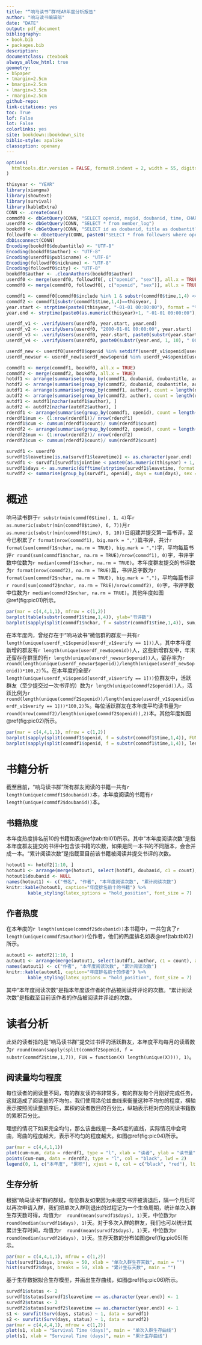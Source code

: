 ```yaml
--- 
title: "“响马读书”群YEAR年度分析报告"
author: "响马读书编辑部"
date: "DATE"
output: pdf_document
bibliography:
- book.bib
- packages.bib
description: 
documentclass: ctexbook
always_allow_html: true
geometry:
- b5paper
- tmargin=2.5cm
- bmargin=2.5cm
- lmargin=3.5cm
- rmargin=2.5cm
github-repo: 
link-citations: yes
toc: True
lof: False
lot: False
colorlinks: yes
site: bookdown::bookdown_site
biblio-style: apalike
classoption: openany
---
```


```r
options(
  htmltools.dir.version = FALSE, formatR.indent = 2, width = 55, digits = 4
)

thisyear <- "YEAR"
library(xiangma)
library(showtext)
library(survival)
library(kableExtra)
CONN <- .createConn()
commdf0 <- dbGetQuery(CONN, "SELECT openid, msgid, doubanid, time, CHARACTER_LENGTH(trim(content))as nchar, include from comment_log")
userdf0 <- dbGetQuery(CONN, "SELECT * from member_log")
bookdf0 <- dbGetQuery(CONN, "SELECT id as doubanid, title as doubantitle, author from douban_list")
followdf0 <- dbGetQuery(CONN, paste0("SELECT * from followers where openid in (", paste0(paste0("'", userdf0$openid, "'"), collapse=","), ")"))
dbDisconnect(CONN)
Encoding(bookdf0$doubantitle) <- "UTF-8"
Encoding(bookdf0$author) <- "UTF-8"
Encoding(userdf0$publicname) <- "UTF-8"
Encoding(followdf0$nickname) <- "UTF-8"
Encoding(followdf0$city) <- "UTF-8"
bookdf0$author <- .cleanAuthors(bookdf0$author)
userdf0 <- merge(userdf0, followdf0[, c("openid", "sex")], all.x = TRUE)
commdf0 <- merge(commdf0, followdf0[, c("openid", "sex")], all.x = TRUE)

commdf1 <- commdf0[commdf0$include %in% 1 & substr(commdf0$time,1,4) <= thisyear, ]
commdf2 <- commdf1[substr(commdf1$time,1,4)==thisyear, ]
year.start <- strptime(paste0(thisyear, "-01-01 00:00:00"), format = "%Y-%m-%d %H:%M:%S")
year.end <- strptime(paste0(as.numeric(thisyear)+1, "-01-01 00:00:00"), format = "%Y-%m-%d %H:%M:%S") - 1

userdf_v1 <- .verifyUsers(userdf0, year.start, year.end)
userdf_v2 <- .verifyUsers(userdf0, "2000-01-01 00:00:00", year.start)
userdf_v3 <- .verifyUsers(userdf0, year.start, paste0(substr(year.start, 1, 10), " 23:59:59"))
userdf_v4 <- .verifyUsers(userdf0, paste0(substr(year.end, 1, 10), " 00:00:00"), year.end)

userdf_new <- userdf0[userdf0$openid %in% setdiff(userdf_v1$openid[userdf_v1$verify == 1], userdf_v2$openid[userdf_v2$verify == 1]), ]
userdf_newsur <- userdf_new[userdf_new$openid %in% userdf_v4$openid[userdf_v4$verify == 1], ]

commdf1 <- merge(commdf1, bookdf0, all.x = TRUE)
commdf2 <- merge(commdf2, bookdf0, all.x = TRUE)
hotdf1 <- arrange(summarise(group_by(commdf1, doubanid, doubantitle, author), count = length(doubanid)), desc(count))
hotdf2 <- arrange(summarise(group_by(commdf2, doubanid, doubantitle, author), count = length(doubanid)), desc(count))
autdf1 <- arrange(summarise(group_by(commdf1, author), count = length(doubanid)), desc(count))
autdf2 <- arrange(summarise(group_by(commdf2, author), count = length(doubanid)), desc(count))
autdf1 <- autdf1[nzchar(autdf1$author), ]
autdf2 <- autdf2[nzchar(autdf2$author), ]
rderdf1 <- arrange(summarise(group_by(commdf1, openid), count = length(doubanid)), count)
rderdf1$num <- (1:nrow(rderdf1))/ nrow(rderdf1)
rderdf1$cum <- cumsum(rderdf1$count)/ sum(rderdf1$count)
rderdf2 <- arrange(summarise(group_by(commdf2, openid), count = length(doubanid)), count)
rderdf2$num <- (1:nrow(rderdf2))/ nrow(rderdf2)
rderdf2$cum <- cumsum(rderdf2$count)/ sum(rderdf2$count)

survdf1 <- userdf0
survdf1$leavetime[is.na(survdf1$leavetime)] <- as.character(year.end)
survdf1 <- survdf1[survdf1$jointime < paste0(as.numeric(thisyear) + 1, "-01-01 00:00:00"), ]
survdf1$days <- as.numeric(difftime(strptime(survdf1$leavetime, format = "%Y-%m-%d %H:%M:%S"), strptime(survdf1$jointime, format = "%Y-%m-%d %H:%M:%S"), unit = "days"))
survdf2 <- summarise(group_by(survdf1, openid), days = sum(days), sex = max(sex), leavetime = max(leavetime))

```


\mainmatter

# 概述 {#chap1}

响马读书群于`r substr(min(commdf0$time), 1, 4)`年`r as.numeric(substr(min(commdf0$time), 6, 7))`月`r as.numeric(substr(min(commdf0$time), 9, 10))`日组建并提交第一篇书评，至今已积累了`r format(nrow(commdf1), big.mark = ",")`篇书评，共计`r format(sum(commdf1$nchar, na.rm = TRUE), big.mark = ",")`字，平均每篇书评`r round(sum(commdf1$nchar, na.rm = TRUE)/nrow(commdf1), 0)`字，书评字数中位数为`r median(commdf1$nchar, na.rm = TRUE)`。本年度群友提交的书评数为`r format(nrow(commdf2), na.rm = TRUE)`篇，书评总字数为`r format(sum(commdf2$nchar, na.rm = TRUE), big.mark = ",")`，平均每篇书评`r round(sum(commdf2$nchar, na.rm = TRUE)/nrow(commdf2), 0)`字，书评字数中位数为`r median(commdf2$nchar, na.rm = TRUE)`。其他年度如图\@ref(fig:pic01)所示。

```r
par(mar = c(4,4,1,1), mfrow = c(1,2))
barplot(table(substr(commdf1$time,1,4)), ylab="书评数")
barplot(sapply(split(commdf1$nchar, f = substr(commdf1$time,1,4)), sum, na.rm = TRUE), ylab="书评字数")
```

在本年度内，曾经存在于“响马读书”微信群的群友一共有`r length(unique(userdf_v1$openid[userdf_v1$verify == 1]))`人，其中本年度新增的群友有`r length(unique(userdf_new$openid))`人，这些新增群友中，年末还留存在群里的有`r length(unique(userdf_newsur$openid))`人，留存率为`r round(length(unique(userdf_newsur$openid))/length(unique(userdf_new$openid))*100,2)`\%。在本年度的全部`r length(unique(userdf_v1$openid[userdf_v1$verify == 1]))`位群友中，活跃群友（至少提交过一次书评的）数为`r length(unique(commdf2$openid))`人，活跃比例为`r round(length(unique(commdf2$openid))/length(unique(userdf_v1$openid[userdf_v1$verify == 1]))*100,2)`\%。每位活跃群友在本年度平均读书量为`r round(nrow(commdf2)/length(unique(commdf2$openid)),2)`本。其他年度如图\@ref(fig:pic02)所示。

```r
par(mar = c(4,4,1,1), mfrow = c(1,2))
barplot(sapply(split(commdf1$openid, f = substr(commdf1$time,1,4)), FUN = function(X) length(unique(X))), ylab="活跃群友数")
barplot(sapply(split(commdf1$openid, f = substr(commdf1$time,1,4)), length) / sapply(split(commdf1$openid, f = substr(commdf1$time,1,4)), FUN = function(X) length(unique(X))), ylab="活跃群友平均阅读量")
```

# 书籍分析 {#chap2}

截至目前，“响马读书群”所有群友阅读的书籍一共有`r length(unique(commdf1$doubanid))`本，本年度阅读的书籍有`r length(unique(commdf2$doubanid))`本。

## 书籍热度

本年度热度排名前10的书籍如表\@ref(tab:tbl01)所示。其中“本年度阅读次数”是指本年度群友提交的书评中包含该书籍的次数，如果是同一本书的不同版本，会合并成一本。“累计阅读次数”是指截至目前该书籍被阅读并提交书评的次数。

```r
hotout1 <- hotdf2[1:10, ]
hotout1 <- arrange(merge(hotout1, select(hotdf1, doubanid, c1 = count), all.x = TRUE), desc(count))
hotout1$doubanid <- NULL
names(hotout1) <- c("书名", "作者", "本年度阅读次数", "累计阅读次数")
knitr::kable(hotout1, caption="年度排名前十的书籍") %>% 
		kable_styling(latex_options = "hold_position", font_size = 7)
```


## 作者热度

在本年度的`r length(unique(commdf2$doubanid))`本书籍中，一共包含了`r length(unique(commdf2$author))`位作者，他们的热度排名如表\@ref(tab:tbl02)所示。

```r
autout1 <- autdf2[1:10, ]
autout1 <- arrange(merge(autout1, select(autdf1, author, c1 = count), all.x = TRUE), desc(count))
names(autout1) <- c("作者", "本年度阅读次数", "累计阅读次数")
knitr::kable(autout1, caption="年度排名前十的作者") %>% 
		kable_styling(latex_options = "hold_position", font_size = 7)
```

其中“本年度阅读次数”是指本年度该作者的作品被阅读并评论的次数。“累计阅读次数”是指截至目前该作者的作品被阅读并评论的次数。


# 读者分析 {#chap3}

此处的读者指的是“响马读书群”提交过书评的活跃群友，本年度平均每月的读着数为`r round(mean(sapply(split(commdf2$openid, f = substr(commdf2$time,1,7)), FUN = function(X) length(unique(X)))), 1)`。


## 阅读量均匀程度

每位读者的阅读量不同，有的群友读的书非常多，有的群友每个月刚好完成任务，这就造成了阅读量的不均匀。我们使用洛伦兹曲线来衡量这种不均匀的程度，横轴表示按照阅读量排序后，累积的读者数目的百分比，纵轴表示相对应的阅读书籍数的累积百分比。

理想的情况下如果完全均匀，那么该曲线是一条45度的直线，实际情况中会弯曲，弯曲的程度越大，表示不均匀的程度越大。如图\@ref(fig:pic04)所示。

```r
par(mar = c(4,4,1,1))
plot(cum~num, data = rderdf1, type = "l", xlab = "读者", ylab = "读书量", col = "red", lty = 2)
points(cum~num, data = rderdf2, type = "l", col = "black", lwd = 2)
legend(0, 1, c("本年度", "累积"), xjust = 0, col = c("black", "red"), lty = c(1, 2), lwd = c(2, 1))
```

## 生存分析

根据“响马读书”群的群规，每位群友如果因为未提交书评被清退后，隔一个月后可以再次申请入群，我们把单次入群到退出的过程记为一个生命周期，统计单次入群生存天数可得，均值为`r  round(mean(survdf1$days), 1)`天，中位数为`r  round(median(survdf1$days), 1)`天。对于多次入群的群友，我们也可以统计其累计生存时间，均值为`r  round(mean(survdf2$days), 1)`天，中位数为`r  round(median(survdf2$days), 1)`天。生存天数的分布如图\@ref(fig:pic05)所示。

```r
par(mar = c(4,4,1,1), mfrow = c(1,2))
hist(survdf1$days, breaks = 50, xlab = "单次入群生存天数", main = "")
hist(survdf2$days, breaks = 50, xlab = "累计生存天数", main = "")
```

基于生存数据拟合生存模型，并画出生存曲线，如图\@ref(fig:pic06)所示。

```r
survdf1$status <- 2
survdf1$status[survdf1$leavetime == as.character(year.end)] <- 1
survdf2$status <- 2
survdf2$status[survdf2$leavetime == as.character(year.end)] <- 1
s1 <- survfit(Surv(days, status) ~ 1, data = survdf1) 
s2 <- survfit(Surv(days, status) ~ 1, data = survdf2) 
par(mar = c(4,4,4,1), mfrow = c(1,2))
plot(s1, xlab = "Survival Time (days)", main = "单次入群生存曲线") 
plot(s1, xlab = "Survival Time (days)", main = "累计生存曲线")
```


